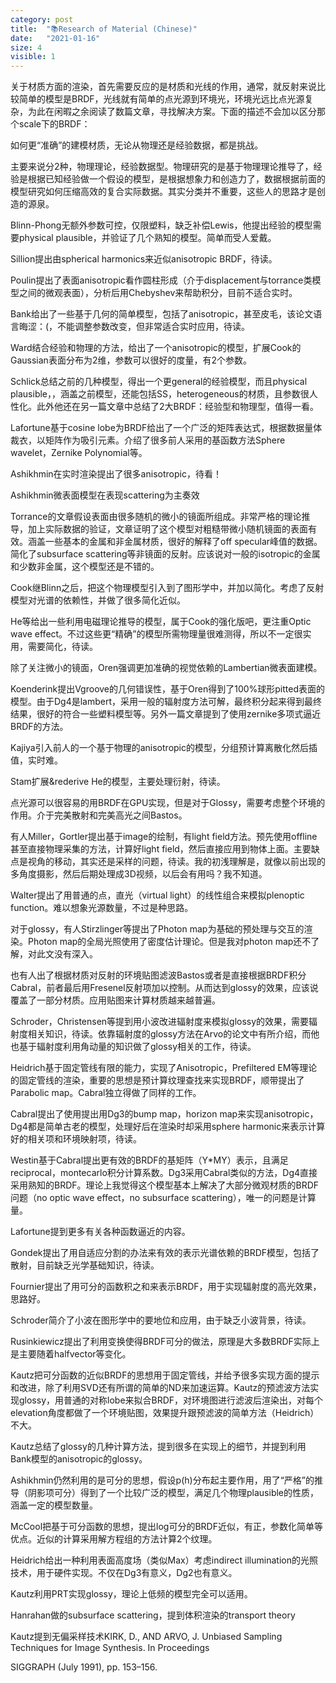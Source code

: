 ```yaml
---
category: post
title:  "📚Research of Material (Chinese)"
date:   "2021-01-16"
size: 4
visible: 1
---
```



关于材质方面的渲染，首先需要反应的是材质和光线的作用，通常，就反射来说比较简单的模型是BRDF，光线就有简单的点光源到环境光，环境光远比点光源复杂，为此在闲暇之余阅读了数篇文章，寻找解决方案。下面的描述不会加以区分那个scale下的BRDF：

如何更“准确”的建模材质，无论从物理还是经验数据，都是挑战。

主要来说分2种，物理理论，经验数据型。物理研究的是基于物理理论推导了，经验是根据已知经验做一个假设的模型，是根据想象力和创造力了，数据根据前面的模型研究如何压缩高效的复合实际数据。其实分类并不重要，这些人的思路才是创造的源泉。

Blinn-Phong无额外参数可控，仅限塑料，缺乏补偿Lewis，他提出经验的模型需要physical plausible，并验证了几个熟知的模型。简单而受人爱戴。

Sillion提出由spherical harmonics来近似anisotropic BRDF，待读。

Poulin提出了表面anisotropic看作圆柱形成（介于displacement与torrance类模型之间的微观表面），分析后用Chebyshev来帮助积分，目前不适合实时。

Bank给出了一些基于几何的简单模型，包括了anisotropic，甚至皮毛，该论文语言晦涩：(，不能调整参数改变，但非常适合实时应用，待读。

Ward结合经验和物理的方法，给出了一个anisotropic的模型，扩展Cook的Gaussian表面分布为2维，参数可以很好的度量，有2个参数。

Schlick总结之前的几种模型，得出一个更general的经验模型，而且physical plausible，，涵盖之前模型，还能包括SS，heterogeneous的材质，且参数很人性化。此外他还在另一篇文章中总结了2大BRDF：经验型和物理型，值得一看。

Lafortune基于cosine lobe为BRDF给出了一个广泛的矩阵表达式，根据数据量体裁衣，以矩阵作为吸引元素。介绍了很多前人采用的基函数方法Sphere wavelet，Zernike Polynomial等。

Ashikhmin在实时渲染提出了很多anisotropic，待看！

Ashikhmin微表面模型在表现scattering为主奏效

Torrance的文章假设表面由很多随机的微小的镜面所组成。非常严格的理论推导，加上实际数据的验证，文章证明了这个模型对粗糙带微小随机镜面的表面有效。涵盖一些基本的金属和非金属材质，很好的解释了off specular峰值的数据。简化了subsurface scattering等非镜面的反射。应该说对一般的isotropic的金属和少数非金属，这个模型还是不错的。

Cook继Blinn之后，把这个物理模型引入到了图形学中，并加以简化。考虑了反射模型对光谱的依赖性，并做了很多简化近似。

He等给出一些利用电磁理论推导的模型，属于Cook的强化版吧，更注重Optic wave effect。不过这些更“精确”的模型所需物理量很难测得，所以不一定很实用，需要简化，待读。

除了关注微小的镜面，Oren强调更加准确的视觉依赖的Lambertian微表面建模。

Koenderink提出Vgroove的几何错误性，基于Oren得到了100%球形pitted表面的模型。由于Dg4是lambert，采用一般的辐射度方法可解，最终积分起来得到最终结果，很好的符合一些塑料模型等。另外一篇文章提到了使用zernike多项式逼近BRDF的方法。

Kajiya引入前人的一个基于物理的anisotropic的模型，分组预计算离散化然后插值，实时难。

Stam扩展&rederive He的模型，主要处理衍射，待读。

点光源可以很容易的用BRDF在GPU实现，但是对于Glossy，需要考虑整个环境的作用。介于完美散射和完美高光之间Bastos。

有人Miller，Gortler提出基于image的绘制，有light field方法。预先使用offline甚至直接物理采集的方法，计算好light field，然后直接应用到物体上面。主要缺点是视角的移动，其实还是采样的问题，待读。我的初浅理解是，就像以前出现的多角度摄影，然后后期处理成3D视频，以后会有用吗？我不知道。

Walter提出了用普通的点，直光（virtual light）的线性组合来模拟plenoptic function。难以想象光源数量，不过是种思路。

对于glossy，有人Stirzlinger等提出了Photon map为基础的预处理与交互的渲染。Photon map的全局光照使用了密度估计理论。但是我对photon map还不了解，对此文没有深入。

也有人出了根据材质对反射的环境贴图滤波Bastos或者是直接根据BRDF积分Cabral，前者最后用Fresenel反射项加以控制。从而达到glossy的效果，应该说覆盖了一部分材质。应用贴图来计算材质越来越普遍。

Schroder，Christensen等提到用小波改进辐射度来模拟glossy的效果，需要辐射度相关知识，待读。依靠辐射度的glossy方法在Arvo的论文中有所介绍，而他也基于辐射度利用角动量的知识做了glossy相关的工作，待读。

Heidrich基于固定管线有限的能力，实现了Anisotropic，Prefiltered EM等理论的固定管线的渲染，重要的思想是预计算纹理查找来实现BRDF，顺带提出了Parabolic map。Cabral独立得做了同样的工作。

Cabral提出了使用提出用Dg3的bump map，horizon map来实现anisotropic，Dg4都是简单古老的模型，处理好后在渲染时却采用sphere harmonic来表示计算好的相关项和环境映射项，待读。

Westin基于Cabral提出更有效的BRDF的基矩阵（Y*MY）表示，且满足reciprocal，montecarlo积分计算系数。Dg3采用Cabral类似的方法，Dg4直接采用熟知的BRDF。理论上我觉得这个模型基本上解决了大部分微观材质的BRDF问题（no optic wave effect，no subsurface scattering），唯一的问题是计算量。

Lafortune提到更多有关各种函数逼近的内容。

Gondek提出了用自适应分割的办法来有效的表示光谱依赖的BRDF模型，包括了散射，目前缺乏光学基础知识，待读。

Fournier提出了用可分的函数积之和来表示BRDF，用于实现辐射度的高光效果，思路好。

Schroder简介了小波在图形学中的要地位和应用，由于缺乏小波背景，待读。

Rusinkiewicz提出了利用变换使得BRDF可分的做法，原理是大多数BRDF实际上是主要随着halfvector等变化。

Kautz把可分函数的近似BRDF的思想用于固定管线，并给予很多实现方面的提示和改进，除了利用SVD还有所谓的简单的ND来加速运算。Kautz的预滤波方法实现glossy，用普通的对称lobe来拟合BRDF，对环境图进行滤波后渲染出，对每个elevation角度都做了一个环境贴图，效果提升跟预滤波的简单方法（Heidrich）不大。

Kautz总结了glossy的几种计算方法，提到很多在实现上的细节，并提到利用Bank模型的anisotropic的glossy。

Ashikhmin仍然利用的是可分的思想，假设p(h)分布起主要作用，用了“严格”的推导（阴影项可分）得到了一个比较广泛的模型，满足几个物理plausible的性质，涵盖一定的模型数量。

McCool把基于可分函数的思想，提出log可分的BRDF近似，有正，参数化简单等优点。近似的计算采用解方程组的方法计算2个纹理。

Heidrich给出一种利用表面高度场（类似Max）考虑indirect illumination的光照技术，用于硬件实现。不仅在Dg3有意义，Dg2也有意义。

Kautz利用PRT实现glossy，理论上低频的模型完全可以适用。

Hanrahan做的subsurface scattering，提到体积渲染的transport theory

Kautz提到无偏采样技术KIRK, D., AND ARVO, J. Unbiased Sampling Techniques for Image Synthesis. In Proceedings

SIGGRAPH (July 1991), pp. 153–156.

